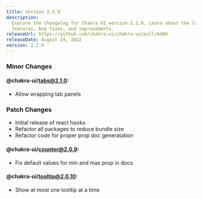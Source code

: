 ```yaml
---
title: Version 2.2.9
description:
  Explore the changelog for Chakra UI version 2.2.9. Learn about the latest
  features, bug fixes, and improvements.
releaseUrl: https://github.com/chakra-ui/chakra-ui/pull/6486
releaseDate: August 24, 2022
version: 2.2.9
---
```


### Minor Changes

#### @chakra-ui/tabs@2.1.0:

- Allow wrapping tab panels

### Patch Changes

- Initial release of react hooks
- Refactor all packages to reduce bundle size
- Refactor code for proper prop doc generatation

#### @chakra-ui/counter@2.0.9:

- Fix default values for min and max prop in docs

#### @chakra-ui/tooltip@2.0.10:

- Show at most one tooltip at a time
